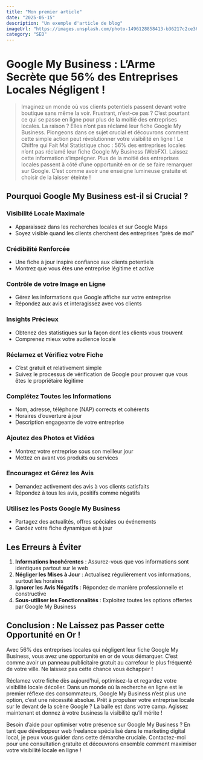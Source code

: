 ```yaml
---
title: "Mon premier article"
date: "2025-05-15"
description: "Un exemple d'article de blog"
imageUrl: "https://images.unsplash.com/photo-1496128858413-b36217c2ce36?ixlib=rb-4.0.3&ixid=MnwxMjA3fDB8MHxwaG90by1wYWdlfHx8fGVufDB8fHx8&auto=format&fit=crop&w=3603&q=80"
category: "SEO"
---
```


# Google My Business : L’Arme Secrète que 56% des Entreprises Locales Négligent !

> Imaginez un monde où vos clients potentiels passent devant votre boutique sans même la voir. Frustrant, n’est-ce pas ? C’est pourtant ce qui se passe en ligne pour plus de la moitié des entreprises locales. La raison ? Elles n’ont pas réclamé leur fiche Google My Business. Plongeons dans ce sujet crucial et découvrons comment cette simple action peut révolutionner votre visibilité en ligne !
> Le Chiffre qui Fait Mal
> Statistique choc : 56% des entreprises locales n’ont pas réclamé leur fiche Google My Business (WebFX).
> Laissez cette information s’imprégner. Plus de la moitié des entreprises locales passent à côté d’une opportunité en or de se faire remarquer sur Google. C’est comme avoir une enseigne lumineuse gratuite et choisir de la laisser éteinte !

## Pourquoi Google My Business est-il si Crucial ?

### Visibilité Locale Maximale

- Apparaissez dans les recherches locales et sur Google Maps
- Soyez visible quand les clients cherchent des entreprises “près de moi”

### Crédibilité Renforcée

- Une fiche à jour inspire confiance aux clients potentiels
- Montrez que vous êtes une entreprise légitime et active

### Contrôle de votre Image en Ligne

- Gérez les informations que Google affiche sur votre entreprise
- Répondez aux avis et interagissez avec vos clients

### Insights Précieux

- Obtenez des statistiques sur la façon dont les clients vous trouvent
- Comprenez mieux votre audience locale

### Réclamez et Vérifiez votre Fiche

- C’est gratuit et relativement simple
- Suivez le processus de vérification de Google pour prouver que vous êtes le propriétaire légitime

### Complétez Toutes les Informations

- Nom, adresse, téléphone (NAP) corrects et cohérents
- Horaires d’ouverture à jour
- Description engageante de votre entreprise

### Ajoutez des Photos et Vidéos

- Montrez votre entreprise sous son meilleur jour
- Mettez en avant vos produits ou services

### Encouragez et Gérez les Avis

- Demandez activement des avis à vos clients satisfaits
- Répondez à tous les avis, positifs comme négatifs

### Utilisez les Posts Google My Business

- Partagez des actualités, offres spéciales ou événements
- Gardez votre fiche dynamique et à jour

## Les Erreurs à Éviter

1. **Informations Incohérentes** : Assurez-vous que vos informations sont identiques partout sur le web
2. **Négliger les Mises à Jour** : Actualisez régulièrement vos informations, surtout les horaires
3. **Ignorer les Avis Négatifs** : Répondez de manière professionnelle et constructive
4. **Sous-utiliser les Fonctionnalités** : Exploitez toutes les options offertes par Google My Business

## Conclusion : Ne Laissez pas Passer cette Opportunité en Or !

Avec 56% des entreprises locales qui négligent leur fiche Google My Business, vous avez une opportunité en or de vous démarquer. C’est comme avoir un panneau publicitaire gratuit au carrefour le plus fréquenté de votre ville. Ne laissez pas cette chance vous échapper !

Réclamez votre fiche dès aujourd’hui, optimisez-la et regardez votre visibilité locale décoller. Dans un monde où la recherche en ligne est le premier réflexe des consommateurs, Google My Business n’est plus une option, c’est une nécessité absolue.
Prêt à propulser votre entreprise locale sur le devant de la scène Google ? La balle est dans votre camp. Agissez maintenant et donnez à votre business la visibilité qu’il mérite !

Besoin d’aide pour optimiser votre présence sur Google My Business ? En tant que développeur web freelance spécialisé dans le marketing digital local, je peux vous guider dans cette démarche cruciale. Contactez-moi pour une consultation gratuite et découvrons ensemble comment maximiser votre visibilité locale en ligne !
